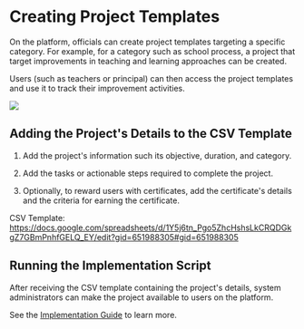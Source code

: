 
# Creating Project Templates

On the platform, officials can create project templates targeting a specific category. For example, for a category such as school process, a project that target improvements in teaching and learning approaches can be created. 

Users (such as teachers or principal) can then access the project templates and use it to track their improvement activities.

![](media/projectcreationflow.png)

## Adding the Project's Details to the CSV Template

1. Add the project's information such its objective, duration, and category.

2. Add the tasks or actionable steps required to complete the project.

3. Optionally, to reward users with certificates, add the certificate's details and the criteria for earning the certificate.

CSV Template: https://docs.google.com/spreadsheets/d/1Y5j6tn_Pgo5ZhcHshsLkCRQDGkgZ7GBmPnhfGELQ_EY/edit?gid=651988305#gid=651988305

## Running the Implementation Script

After receiving the CSV template containing the project's details, system administrators can make the project available to users on the platform.

See the [Implementation Guide](https://github.com/ELEVATE-Project/project-service/tree/main/Project-Service-implementation-Script) to learn more.

